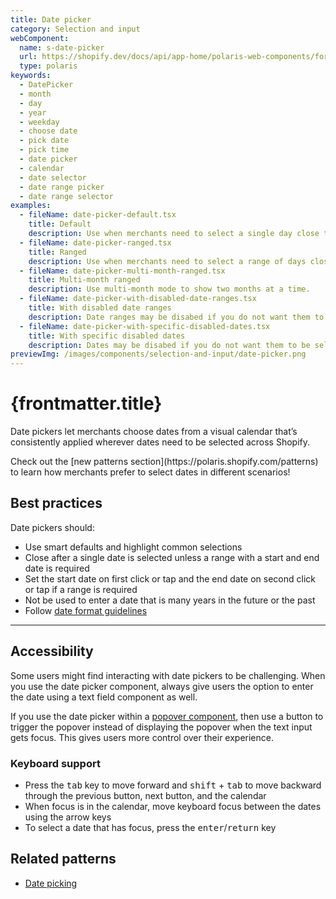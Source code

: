 ```yaml
---
title: Date picker
category: Selection and input
webComponent:
  name: s-date-picker
  url: https://shopify.dev/docs/api/app-home/polaris-web-components/forms/datepicker
  type: polaris
keywords:
  - DatePicker
  - month
  - day
  - year
  - weekday
  - choose date
  - pick date
  - pick time
  - date picker
  - calendar
  - date selector
  - date range picker
  - date range selector
examples:
  - fileName: date-picker-default.tsx
    title: Default
    description: Use when merchants need to select a single day close to today (today is the default starting position for the date picker).
  - fileName: date-picker-ranged.tsx
    title: Ranged
    description: Use when merchants need to select a range of days close to today (today is the default starting position for the date picker).
  - fileName: date-picker-multi-month-ranged.tsx
    title: Multi-month ranged
    description: Use multi-month mode to show two months at a time.
  - fileName: date-picker-with-disabled-date-ranges.tsx
    title: With disabled date ranges
    description: Date ranges may be disabed if you do not want them to be selectable
  - fileName: date-picker-with-specific-disabled-dates.tsx
    title: With specific disabled dates
    description: Dates may be disabed if you do not want them to be selectable
previewImg: /images/components/selection-and-input/date-picker.png
---
```


# {frontmatter.title}

<Lede>

Date pickers let merchants choose dates from a visual calendar that’s consistently applied wherever dates need to be selected across Shopify.

</Lede>

<WebComponentBanner
  componentName={frontmatter.title}
  webComponentName={frontmatter.webComponent.name}
  webComponentUrl={frontmatter.webComponent.url}
  type={frontmatter.webComponent.type}
/>

<Examples />

<Props componentName={frontmatter.title} />

<TipBanner title="Tip">
  Check out the [new patterns section](https://polaris.shopify.com/patterns) to
  learn how merchants prefer to select dates in different scenarios!
</TipBanner>

## Best practices

Date pickers should:

- Use smart defaults and highlight common selections
- Close after a single date is selected unless a range with a start and end date is required
- Set the start date on first click or tap and the end date on second click or tap if a range is required
- Not be used to enter a date that is many years in the future or the past
- Follow [date format guidelines](https://polaris.shopify.com/content/grammar-and-mechanics#dates--numbers--and-measurements)

---

## Accessibility

Some users might find interacting with date pickers to be challenging. When you use the date picker component, always give users the option to enter the date using a text field component as well.

If you use the date picker within a [popover component](/components/overlays/popover), then use a button to trigger the popover instead of displaying the popover when the text input gets focus. This gives users more control over their experience.

### Keyboard support

- Press the <kbd>tab</kbd> key to move forward and <kbd>shift</kbd> + <kbd>tab</kbd> to move backward through the previous button, next button, and the calendar
- When focus is in the calendar, move keyboard focus between the dates using the arrow keys
- To select a date that has focus, press the <kbd>enter</kbd>/<kbd>return</kbd> key

## Related patterns

- [Date picking](/patterns/date-picking)
